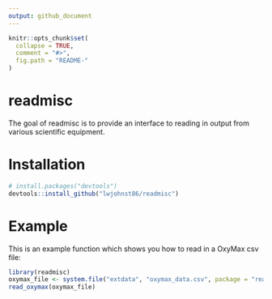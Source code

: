 ```yaml
---
output: github_document
---
```


<!-- README.md is generated from README.Rmd. Please edit that file -->

```r
knitr::opts_chunk$set(
  collapse = TRUE,
  comment = "#>",
  fig.path = "README-"
)
```

# readmisc

The goal of readmisc is to provide an interface to reading in output from various
scientific equipment.

# Installation

```r
# install.packages("devtools")
devtools::install_github("lwjohnst86/readmisc")
```

# Example

This is an example function which shows you how to read in a OxyMax csv file:

```r
library(readmisc)
oxymax_file <- system.file("extdata", "oxymax_data.csv", package = "readmisc")
read_oxymax(oxymax_file)
```
